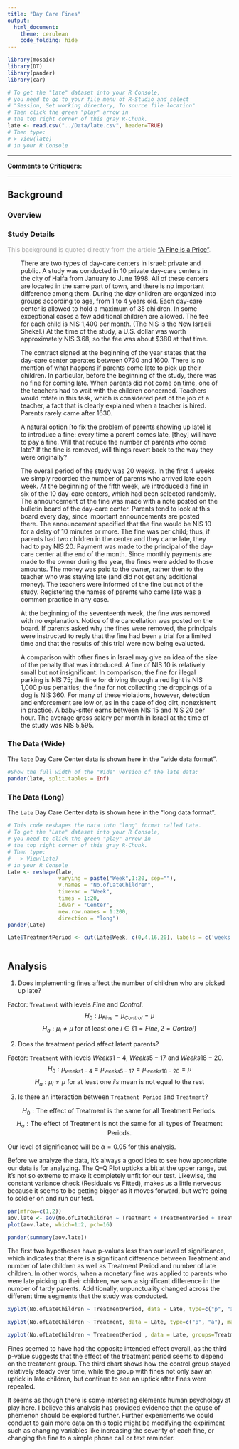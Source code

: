 ```yaml
---
title: "Day Care Fines"
output: 
  html_document:
    theme: cerulean
    code_folding: hide
---
```


<script type="text/javascript">
 function showhide(id) {
    var e = document.getElementById(id);
    e.style.display = (e.style.display == 'block') ? 'none' : 'block';
 }
</script>

```r
library(mosaic)
library(DT)
library(pander)
library(car)

# To get the "late" dataset into your R Console, 
# you need to go to your file menu of R-Studio and select
# "Session, Set working directory, To source file location"
# Then click the green "play" arrow in 
# the top right corner of this gray R-Chunk. 
late <- read.csv("../Data/late.csv", header=TRUE)
# Then type:
# > View(late)
# in your R Console
```



----

<!--If you want to give your critiquers some ideas about what you have questions on and would like help with, place those details here.-->

**Comments to Critiquers:** 



<!--End your comments to your critiquers before this line.-->

----


## Background {.tabset .tabset-fade}

### Overview
<!-- Be sure to add your own background here before beginning the Analysis. -->







<!--End your background before here.-->
<!--Click the little black arrow to 
the left to expand/hide these next sections.-->
### Study Details

<div style="color:#a8a8a8;">
This background is quoted directly from the article ["A Fine is a Price"](http://rady.ucsd.edu/faculty/directory/gneezy/pub/docs/fine.pdf). 
</div>

<div style="padding-left:30px; padding-right:30px;">

There are two types of day-care centers in Israel: private and public. A study was conducted in 10 private day-care centers in the city of Haifa from January to June 1998. All of these centers are located in the same part of town, and there is no important difference among them. During the day children are organized into groups according to age, from 1 to 4 years old. Each day-care center is allowed to hold a maximum of 35 children. In some exceptional cases a few additional children are allowed. The fee for each child is NIS 1,400 per month. (The NIS is the New Israeli Shekel.) At the time of the study, a U.S. dollar was worth approximately NIS 3.68, so the fee was about $380 at that time. 

The contract signed at the beginning of the year states that the day-care
center operates between 0730 and 1600. There is no mention of what happens if parents come late to pick up their children. In particular, before the beginning of the study, there was no fine for coming late. When parents did not come on time, one of the teachers had to wait with the children concerned. Teachers would rotate in this task, which is considered part of the job of a teacher, a fact that is clearly explained when a teacher is hired. Parents rarely came after 1630. 

A natural option [to fix the problem of parents showing up late] is to introduce a fine: every time a parent comes late, [they] will have to pay a fine. Will that reduce the number of parents who come late? If the fine is removed, will things revert back to the way they were originally?

The overall period of the study was 20 weeks. In the first 4 weeks we
simply recorded the number of parents who arrived late each week. At the
beginning of the fifth week, we introduced a fine in six of the 10 day-care centers, which had been selected randomly. The announcement of the fine was made with a note posted on the bulletin board of the day-care center. Parents tend to look at this board every day, since important announcements are posted there. The announcement specified that the fine would be NIS 10 for a delay of 10 minutes or more. The fine was per child; thus, if parents had two children in the center and they came late, they had to pay NIS 20. Payment was made to the principal of the day-care center at the end of the month. Since monthly payments are made to the owner during the year, the fines were added to those amounts. The money was paid to the owner, rather then to the teacher who was staying late (and did not get any additional money). The teachers were informed of the fine but not of the study. Registering the names of parents who came late was a common practice in any case.

At the beginning of the seventeenth week, the fine was removed with no explanation. Notice of the cancellation was posted on the board. If parents asked why the fines were removed, the principals were instructed to reply that the fine had been a trial for a limited time and that the results of this trial were now being evaluated.

A comparison with other fines in Israel may give an idea of the size of
the penalty that was introduced. A fine of NIS 10 is relatively small but not insignificant. In comparison, the fine for illegal parking is NIS 75; the fine for driving through a red light is NIS 1,000 plus penalties; the fine for not collecting the droppings of a dog is NIS 360. For many of these violations, however, detection and enforcement are low or, as in the case of dog dirt, nonexistent in practice. A baby-sitter earns between NIS 15 and NIS 20 per hour. The average gross salary per month in Israel at the time of the study was NIS 5,595.

</div>


### The Data (Wide)


The `late` Day Care Center data is shown here in the "wide data format". 

```r
#Show the full width of the "Wide" version of the late data:
pander(late, split.tables = Inf)
```


### The Data (Long)

The `Late` Day Care Center data is shown here in the "long data format".

```r
# This code reshapes the data into "long" format called Late.
# To get the "Late" dataset into your R Console, 
# you need to click the green "play" arrow in 
# the top right corner of this gray R-Chunk. 
# Then type:
#   > View(Late)
# in your R Console
Late <- reshape(late,
                varying = paste("Week",1:20, sep=""), 
                v.names = "No.ofLateChildren",
                timevar = "Week", 
                times = 1:20, 
                idvar = "Center",
                new.row.names = 1:200,
                direction = "long")
pander(Late)

Late$TreatmentPeriod <- cut(Late$Week, c(0,4,16,20), labels = c('weeks 1 - 4', 'weeks 5 - 17', 'weeks 18 - 20'))



```


 
##



## Analysis


1. Does implementing fines affect the number of children who are picked up late?

Factor: `Treatment` with levels $Fine$ and $Control$.
$$
  H_0: \mu_{Fine} = \mu_{Control} = \mu
$$
$$
  H_a: \mu_i \neq \mu \ \text{for at least one}\ i\in\{1=Fine,2=Control\}
$$

2. Does the treatment period affect latent parents?

Factor: `Treatment` with levels $Weeks 1-4$, $Weeks 5-17$ and $Weeks 18-20$.
$$
  H_0: \mu_{weeks 1-4} = \mu_{weeks 5-17} = \mu_{weeks 18 -20} = \mu
$$
$$
  H_a: \mu_i \neq \mu \ \text{for at least one}\ i's\ \text{mean is not equal to the rest} 
$$

3. Is there an interaction between `Treatment Period` and `Treatment`?

$$
  H_0: \text{The effect of Treatment is the same for all Treatment Periods.}
$$
$$
  H_a: \text{The effect of Treatment is not the same for all types of Treatment Periods.}
$$

Our level of significance will be $\alpha = 0.05$ for this analysis.

Before we analyze the data, it's always a good idea to see how appropriate our data is for analyzing. The Q-Q Plot upticks a bit at the upper range, but it's not so extreme to make it completely unfit for our test. Likewise, the constant variance check (Residuals vs Fitted), makes us a little nerveous because it seems to be getting bigger as it moves forward, but we're going to soldier on and run our test.

```r
par(mfrow=c(1,2))
aov.late <- aov(No.ofLateChildren ~ Treatment + TreatmentPeriod + Treatment:TreatmentPeriod, data=Late)
plot(aov.late, which=1:2, pch=16)
```

```r
pander(summary(aov.late))
```

The first two hypotheses have p-values less than our level of significance, which indicates that there is a significant difference between Treatment and number of late children as well as Treatment Period and number of late children. In other words, when a monetary fine was applied to parents who were late picking up their children, we saw a significant difference in the number of tardy parents. Additionally, unpunctuality changed across the different time segments that the study was conducted.
```r

xyplot(No.ofLateChildren ~ TreatmentPeriod, data = Late, type=c("p", "a"), main="Tardiness upticked after late fines were introduced", ylab="Number of Late Pickups", xlab="Treatment Periods")

xyplot(No.ofLateChildren ~ Treatment, data = Late, type=c("p", "a"), main="Group with looming risk of fines had more late pickups",  ylab="Number of Late Pickups", xlab="Treatment Groups")

xyplot(No.ofLateChildren ~ TreatmentPeriod , data = Late, groups=Treatment, type=c("p", "a"), auto.key=list(corner=c(1,1)), main="Uptick in late children continued after fines were discontinued", ylab="Number of Late Pickups", xlab="Treatment Periods")

```

Fines seemed to have had the opposite intended effect overall, as the third p-value suggests that the effect of the treatment period seems to depend on the treatment group. The third chart shows how the control group stayed relatively steady over time, while the group with fines not only saw an uptick in late children, but continue to see an uptick after fines were repealed.  

It seems as though there is some interesting elements human psychology at play here. I believe this analysis has provided evidence that the cause of phemenon should be explored further. Further experiements we could conduct to gain more data on this topic might be modifying the expiriment such as changing variables like increasing the severity of each fine, or changing the fine to a simple phone call or text reminder.

